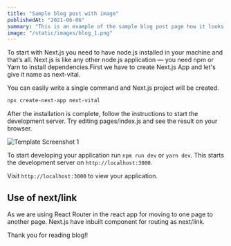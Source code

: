 ```yaml
---
title: "Sample blog post with image"
publishedAt: "2021-06-06"
summary: "This is an example of the sample blog post page how it looks in NextVita Template"
image: "/static/images/blog_1.png"
---
```


To start with Next.js you need to have node.js installed in your machine and that’s all. Next.js is like any other node.js application — you need npm or Yarn to install dependencies.First we have to create Next.js App and let's give it name as next-vital.

You can easily write a single command and Next.js project will be created.

```bash
npx create-next-app next-vital
```

After the installation is complete, follow the instructions to start the development server. Try editing pages/index.js and see the result on your browser.

![Template Screenshot 1](/static/images/screenshot_1.png)


To start developing your application run `npm run dev` or `yarn dev`. This starts the development server on `http://localhost:3000`.

Visit `http://localhost:3000` to view your application.

## Use of next/link

As we are using React Router in the react app for moving to one page to another page. Next.js have inbuilt component for routing as next/link.

Thank you for reading blog!!
